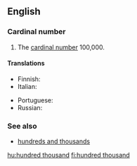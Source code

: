 ==English==

===Cardinal number===
{{enum|ten thousand|million|cardinal number|100,000}}
{{infl|en|numeral|head=[[hundred]] [[thousand]]}}

# {{cardinal}} The [[cardinal number]] 100,000.

====Translations====
{{trans-top|100,000}}
* Finnish: {{t+|fi|satatuhatta}}
* Italian: {{t-|it|centomila}}
{{trans-mid}}
* Portuguese: {{t|pt|cem mil}}
* Russian: {{t-|ru|сто тысяч|tr=sto týs'ač|sc=Cyrl}}
{{trans-bottom}}

===See also===
*[[hundreds and thousands]]

[[hu:hundred thousand]]
[[fi:hundred thousand]]
